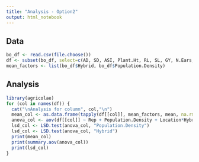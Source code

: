 ```yaml
---
title: "Analysis - Option2"
output: html_notebook
---
```




## Data

```r
bo_df <- read.csv(file.choose())
df <- subset(bo_df, select=c(AD, SD, ASI, Plant.Ht, RL, SL, GY, N.Ears, R.Cob, K.Row,X1000GWT))
mean_factors <- list(bo_df$Hybrid, bo_df$Population.Density)
```

## Analysis

```r
library(agricolae)
for (col in names(df)) {
  cat("\nAnalysis for column", col,"\n")
  mean_col <- as.data.frame(tapply(df[[col]], mean_factors, mean, na.rm = TRUE))
  anova_col <- aov(df[[col]] ~ Rep + Population.Density + Location*Hybrid , data = bo_df)
  lsd_col <- LSD.test(anova_col, "Population.Density")
  lsd_col <- LSD.test(anova_col, "Hybrid")
  print(mean_col)
  print(summary.aov(anova_col))
  print(lsd_col)
}
```
